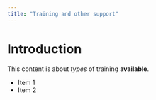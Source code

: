 ```yaml
---
title: "Training and other support"
---
```


# Introduction

This content is about *types* of training **available**.

- Item 1
- Item 2
